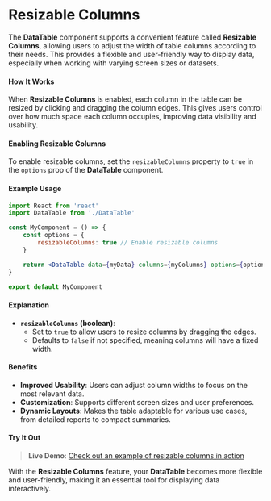 # Resizable Columns

The **DataTable** component supports a convenient feature called **Resizable Columns**, allowing users to adjust the width of table columns according to their needs. This provides a flexible and user-friendly way to display data, especially when working with varying screen sizes or datasets.

#### How It Works

When **Resizable Columns** is enabled, each column in the table can be resized by clicking and dragging the column edges. This gives users control over how much space each column occupies, improving data visibility and usability.

#### Enabling Resizable Columns

To enable resizable columns, set the `resizableColumns` property to `true` in the `options` prop of the **DataTable** component.

#### Example Usage

```jsx
import React from 'react'
import DataTable from './DataTable'

const MyComponent = () => {
    const options = {
        resizableColumns: true // Enable resizable columns
    }

    return <DataTable data={myData} columns={myColumns} options={options} />
}

export default MyComponent
```

#### Explanation

- **`resizableColumns` (boolean)**:
    - Set to `true` to allow users to resize columns by dragging the edges.
    - Defaults to `false` if not specified, meaning columns will have a fixed width.

#### Benefits

- **Improved Usability**: Users can adjust column widths to focus on the most relevant data.
- **Customization**: Supports different screen sizes and user preferences.
- **Dynamic Layouts**: Makes the table adaptable for various use cases, from detailed reports to compact summaries.

#### Try It Out

> **Live Demo**: [Check out an example of resizable columns in action](/examples/resizable-columns)

With the **Resizable Columns** feature, your **DataTable** becomes more flexible and user-friendly, making it an essential tool for displaying data interactively.
